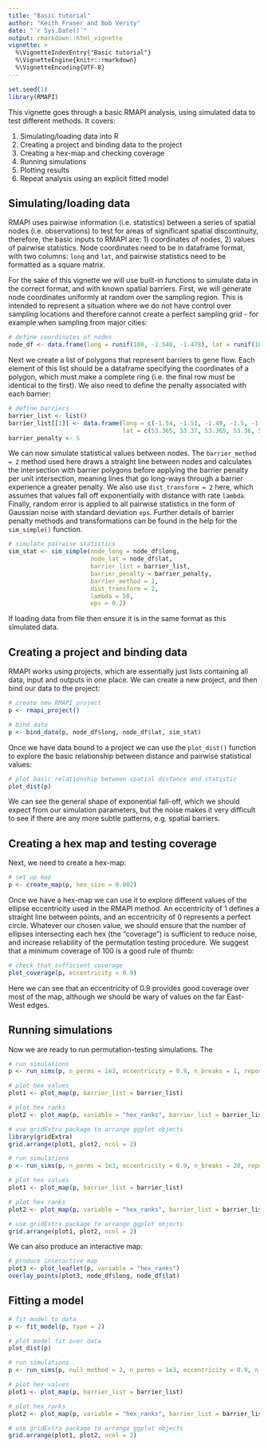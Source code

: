 ```yaml
---
title: "Basic tutorial"
author: "Keith Fraser and Bob Verity"
date: "`r Sys.Date()`"
output: rmarkdown::html_vignette
vignette: >
  %\VignetteIndexEntry{"Basic tutorial"}
  %\VignetteEngine{knitr::rmarkdown}
  %\VignetteEncoding{UTF-8}
---
```


```r
set.seed(1)
library(RMAPI)
```

This vignette goes through a basic RMAPI analysis, using simulated data to test different methods. It covers:

1. Simulating/loading data into R
2. Creating a project and binding data to the project
3. Creating a hex-map and checking coverage
4. Running simulations
5. Plotting results
6. Repeat analysis using an explicit fitted model


## Simulating/loading data

RMAPI uses pairwise information (i.e. statistics) between a series of spatial nodes (i.e. observations) to test for areas of significant spatial discontinuity, therefore, the basic inputs to RMAPI are: 1) coordinates of nodes, 2) values of pairwise statistics. Node coordinates need to be in dataframe format, with two columns: `long` and `lat`, and pairwise statistics need to be formatted as a square matrix.

For the sake of this vignette we will use built-in functions to simulate data in the correct format, and with known spatial barriers. First, we will generate node coordinates uniformly at random over the sampling region. This is intended to represent a situation where we do not have control over sampling locations and therefore cannot create a perfect sampling grid - for example when sampling from major cities:

```r
# define coordinates of nodes
node_df <- data.frame(long = runif(100, -1.548, -1.478), lat = runif(100, 53.347, 53.379))
```

Next we create a list of polygons that represent barriers to gene flow. Each element of this list should be a dataframe specifying the coordinates of a polygon, which must make a complete ring (i.e. the final row must be identical to the first). We also need to define the penalty associated with each barrier:

```r
# define barriers
barrier_list <- list()
barrier_list[[1]] <- data.frame(long = c(-1.54, -1.51, -1.49, -1.5, -1.535, -1.54),
                                lat = c(53.365, 53.37, 53.365, 53.36, 53.36, 53.365))
barrier_penalty <- 5
```

We can now simulate statistical values between nodes. The `barrier_method = 2` method used here draws a straight line between nodes and calculates the intersection with barrier polygons before applying the barrier penalty per unit intersection, meaning lines that go long-ways through a barrier experience a greater penalty. We also use `dist_transform = 2` here, which assumes that values fall off exponentially with distance with rate `lambda`. Finally, random error is applied to all pairwise statistics in the form of Gaussian noise with standard deviation `eps`. Further details of barrier penalty methods and transformations can be found in the help for the `sim_simple()` function.

```r
# simulate pairwise statistics
sim_stat <- sim_simple(node_long = node_df$long,
                       node_lat = node_df$lat,
                       barrier_list = barrier_list,
                       barrier_penalty = barrier_penalty,
                       barrier_method = 2,
                       dist_transform = 2,
                       lambda = 50,
                       eps = 0.2)
```

If loading data from file then ensure it is in the same format as this simulated data.


## Creating a project and binding data

RMAPI works using projects, which are essentially just lists containing all data, input and outputs in one place. We can create a new project, and then bind our data to the project:

```r
# create new RMAPI project
p <- rmapi_project()

# bind data
p <- bind_data(p, node_df$long, node_df$lat, sim_stat)
```

Once we have data bound to a project we can use the `plot_dist()` function to explore the basic relationship between distance and pairwise statistical values:

```r
# plot basic relationship between spatial distance and statistic
plot_dist(p)
```

We can see the general shape of exponential fall-off, which we should expect from our simulation parameters, but the noise makes it very difficult to see if there are any more subtle patterns, e.g. spatial barriers.


## Creating a hex map and testing coverage

Next, we need to create a hex-map:

```r
# set up map
p <- create_map(p, hex_size = 0.002)
```

Once we have a hex-map we can use it to explore different values of the ellipse eccentricity used in the RMAPI method. An eccentricity of 1 defines a straight line between points, and an eccentricity of 0 represents a perfect circle. Whatever our chosen value, we should ensure that the number of ellipses intersecting each hex (the "coverage") is sufficient to reduce noise, and increase reliability of the permutation testing procedure. We suggest that a minimum coverage of 100 is a good rule of thumb:

```r
# check that sufficient coverage
plot_coverage(p, eccentricity = 0.9)
```

Here we can see that an eccentricity of 0.9 provides good coverage over most of the map, although we should be wary of values on the far East-West edges.


## Running simulations

Now we are ready to run permutation-testing simulations. The 

```r
# run simulations
p <- run_sims(p, n_perms = 1e3, eccentricity = 0.9, n_breaks = 1, report_progress = FALSE)

# plot hex values
plot1 <- plot_map(p, barrier_list = barrier_list)

# plot hex ranks
plot2 <- plot_map(p, variable = "hex_ranks", barrier_list = barrier_list)

# use gridExtra package to arrange ggplot objects
library(gridExtra)
grid.arrange(plot1, plot2, ncol = 2)
```

```r
# run simulations
p <- run_sims(p, n_perms = 1e3, eccentricity = 0.9, n_breaks = 20, report_progress = FALSE)

# plot hex values
plot1 <- plot_map(p, barrier_list = barrier_list)

# plot hex ranks
plot2 <- plot_map(p, variable = "hex_ranks", barrier_list = barrier_list)

# use gridExtra package to arrange ggplot objects
grid.arrange(plot1, plot2, ncol = 2)
```

We can also produce an interactive map:

```r
# produce interactive map
plot3 <- plot_leaflet(p, variable = "hex_ranks")
overlay_points(plot3, node_df$long, node_df$lat)
```


## Fitting a model

```r
# fit model to data
p <- fit_model(p, type = 2)

# plot model fit over data
plot_dist(p)
```

```r
# run simulations
p <- run_sims(p, null_method = 2, n_perms = 1e3, eccentricity = 0.9, n_breaks = 1, report_progress = FALSE)

# plot hex values
plot1 <- plot_map(p, barrier_list = barrier_list)

# plot hex ranks
plot2 <- plot_map(p, variable = "hex_ranks", barrier_list = barrier_list)

# use gridExtra package to arrange ggplot objects
grid.arrange(plot1, plot2, ncol = 2)
```

